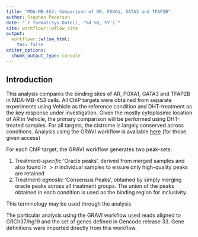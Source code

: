 ```yaml
---
title: "MDA-MB-453: Comparison of AR, FOXA1, GATA3 and TFAP2B"
author: Stephen Pederson
date: "`r format(Sys.Date(), '%d %B, %Y')`"
site: workflowr::wflow_site
output:
  workflowr::wflow_html:
    toc: false
editor_options:
  chunk_output_type: console
---
```


## Introduction

This analysis compares the binding sites of AR, FOXA1, GATA3 and TFAP2B in MDA-MB-453 cells.
All ChIP targets were obtained from separate experiments using Vehicle as the reference condition and DHT-treatment as the key response under investigation.
Given the mostly cytoplasmic location of AR in Vehicle, the primary comparison will be performed using DHT-treated samples.
For all targets, the cistrome is largely conserved across conditions.
Analysis using the GRAVI workflow is available [here](https://github.com/DRMCRL/GRAVI_MDA-MB-453_AR_GATA3_FOXA1_TFAP2B) (for those given access)

For each ChIP target, the GRAVI workflow generates two peak-sets: 

1. Treatment-*specific* 'Oracle peaks', derived from merged samples and also found in $>n$ individual samples to ensure only high-quality peaks are retained
2. Treatment-*agnostic* 'Consensus Peaks', obtained by simply merging oracle peaks across all treatment groups. The union of the peaks obtained in each condition is used as the binding region for inclusivity.

This terminology may be used through the analysis

The particular analysis using the GRAVI workflow used reads aligned to GRCh37/hg19 and the set of genes defined in Gencode release 33.
Gene definitions were imported directly from this workflow.
